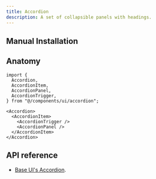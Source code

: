 ```yaml
---
title: Accordion
description: A set of collapsible panels with headings.
---
```


<ComponentPreview name="examples/accordion-demo" />

## Manual Installation

<ComponentSource name="ui/accordion" />

## Anatomy

```tsx
import {
  Accordion,
  AccordionItem,
  AccordionPanel,
  AccordionTrigger,
} from "@/components/ui/accordion";
```

```tsx
<Accordion>
  <AccordionItem>
    <AccordionTrigger />
    <AccordionPanel />
  </AccordionItem>
</Accordion>
```

## API reference

- [Base UI's Accordion](https://base-ui.com/react/components/accordion#api-reference).